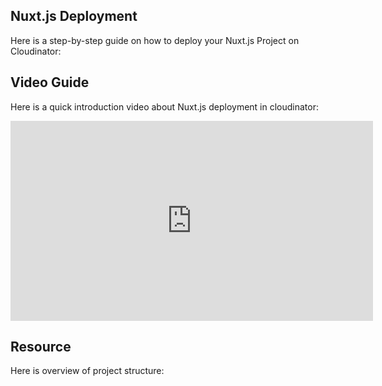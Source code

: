 
## <span className="text-purple-700 font-bold">Nuxt​.js Deployment</span>

Here is a step-by-step guide on how to deploy your Nuxt.js Project on Cloudinator: 

<NuxtJSDeployGuide />

## <span className="text-purple-700 font-bold">Video Guide</span>

Here is a quick introduction video about Nuxt.js deployment in cloudinator:

<div style={{ display: 'flex', justifyContent: 'center', margin: '20px 0' }}>
  <iframe
    width="580"
    height="320"
    src="https://www.youtube.com/embed/PY-U1k98bS8?si=3krRKEkq_ChTI8XI"
    frameBorder="0"
    allow="accelerometer; autoplay; clipboard-write; encrypted-media; gyroscope; picture-in-picture"
    allowFullScreen
    style={{ border: '1px solid #ccc', borderRadius: '8px' }}
  ></iframe>
</div>

## <span className="text-purple-700 font-bold">Resource</span>

Here is overview of project structure:

<div className="p-4">
  <NuxtjsGitHubLink 
    repoUrl="https://github.com/VathanakSol/basic-nuxt" 
    repoName="basic-nuxt"
  />
</div>